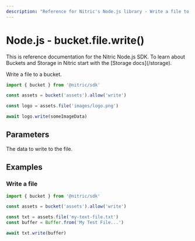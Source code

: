 ```yaml
---
description: "Reference for Nitric's Node.js library - Write a file to a bucket."
---
```


# Node.js - bucket.file.write()

<Note>
  This is reference documentation for the Nitric Node.js SDK. To learn about
  Buckets and Storage in Nitric start with the [Storage docs](/storage).
</Note>

Write a file to a bucket.

```javascript
import { bucket } from '@nitric/sdk'

const assets = bucket('assets').allow('write')

const logo = assets.file('images/logo.png')

await logo.write(someImageData)
```

## Parameters

<Properties>
  <Property name="data" required type="Uint8Array">
    The data to write to the file.
  </Property>
</Properties>

## Examples

### Write a file

```javascript
import { bucket } from '@nitric/sdk'

const assets = bucket('assets').allow('write')

const txt = assets.file('my-text-file.txt')
const buffer = Buffer.from('My Test File...')

await txt.write(buffer)
```

